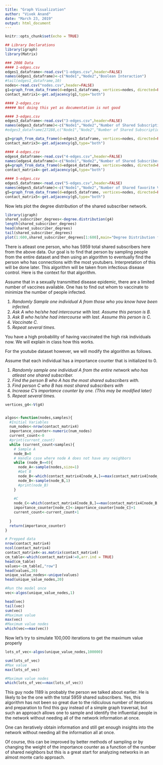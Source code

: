 ---
title: "Graph Visualization"
author: "Vivek Anand"
date: "March 23, 2019"
output: html_document
---

```{r setup, include=FALSE}
knitr::opts_chunk$set(echo = TRUE)
```

```{r cachedChunk1, cache = TRUE}
## Library Declarations
library(igraph)
library(Matrix)

### 2008 Data
#### 1-edges.csv
edges1_dataframe<-read.csv("1-edges.csv",header=FALSE)
names(edges1_dataframe)<-c("Node1","Node2","Boolean Interaction")
#tail(edges1_dataframe,10)
nodes<-read.csv("nodes.csv",header=FALSE)
g1=graph_from_data_frame(d=edges1_dataframe, vertices=nodes, directed=FALSE)
contact_matrix1<-get.adjacency(g1,type="both")

#### 2-edges.csv
##### Not doing this yet as documentation is not good

#### 3-edges.csv
edges3_dataframe<-read.csv("3-edges.csv",header=FALSE)
names(edges3_dataframe)<-c("Node1","Node2","Number of Shared Subscriptions")
#edges3_dataframe[27288,c("Node1","Node2","Number of Shared Subscriptions")]

g3=graph_from_data_frame(d=edges3_dataframe, vertices=nodes, directed=FALSE)
contact_matrix3<-get.adjacency(g3,type="both")

#### 4-edges.csv
edges4_dataframe<-read.csv("4-edges.csv",header=FALSE)
names(edges4_dataframe)<-c("Node1","Node2","Number of Shared Subscribers")
g4=graph_from_data_frame(d=edges4_dataframe, vertices=nodes, directed=FALSE)
contact_matrix4<-get.adjacency(g4,type="both")

#### 5-edges.csv
edges5_dataframe<-read.csv("5-edges.csv",header=FALSE)
names(edges5_dataframe)<-c("Node1","Node2","Number of Shared favorite Videos")
g5=graph_from_data_frame(d=edges5_dataframe, vertices=nodes, directed=FALSE)
contact_matrix5<-get.adjacency(g5,type="both")

```

Now lets plot the degree distribution of the shared subscriber network.
```{r cachedChunk2,cache=TRUE}
library(igraph)
shared_subscriber_degrees<-degree.distribution(g4)
length(shared_subscriber_degrees)
head(shared_subscriber_degrees)
tail(shared_subscriber_degrees)
plot(1:600,shared_subscriber_degrees[1:600],main="Degree Distribution for Number of Shared Subscribers",xlab="Number of Shared Subscribers",ylab="Fraction of Total Population","h")
```

There is atleast one person, who has 5959 total shared subscribers here from the above data. Our goal is to find that person by sampling people from the entire dataset and then using an algorithm to eventually find the person who has connections with the most youtubers. Interpretation of this will be done later. This algorithm will be taken from infectious disease control. Here is the context for that algorithm.

Assume that in a sexually transmitted disease epidemic, there are a limited number of vaccines available. One has to find out whom to vaccinate to minimize the number of people infected. 


1) *Randomly Sample one individual A from those who you know have been infected.* 
2) *Ask A who he/she had intercourse with last. Assume this person is B.*
3) *Ask B who he/she had intercourse with last. Assume this person is C.*
4) *Vaccinate C.* 
5) *Repeat several times.*

You have a high probability of having vaccinated the high risk individuals now. We will explain in class how this works.

For the youtube dataset however, we will modify the algorithm as follows.

Assume that each individual has a importance counter that is initialized to 0.

1) *Randomly sample one individual A from the entire network who has atleast one shared subscriber.* 
2) *Find the person B who A has the most shared subscribers with.*
3) *Find person C who B has most shared subscribers with *
4) *Increase C's importance counter by one. (This may be modified later)*
5) *Repeat several times.*

```{r cachedChunk3,cache=TRUE}
vertices_g4<-V(g4)


algos<-function(nodes,samples){
  #Initial Variables
  num_nodes<-nrow(contact_matrix4)
  importance_counter<-numeric(num_nodes)
  current_count<-0
  #print(current_count)
  while (current_count<samples){
    # Sample A
    node_B=0
    # Handle case where node A does not have any neighbors
    while (node_B==0){
      node_A<-sample(nodes,size=1)
      #Get B
      node_B<-which(contact_matrix4[node_A,]==max(contact_matrix4[node_A,]))
      node_B<-sample(node_B,1)
      #print(node_B)
    }
 
    #C
    node_C<-which(contact_matrix4[node_B,]==max(contact_matrix4[node_B,]))
    importance_counter[node_C]<-importance_counter[node_C]+1
    current_count<-current_count+1
  
  }
  return(importance_counter)
}

```

```{r cachedChunk4,cache=TRUE}
# Prepped data
nrow(contact_matrix4)
ncol(contact_matrix4)
contact_matrix4<-as.matrix(contact_matrix4)
cm_table<-which(contact_matrix4!=0,arr.ind = TRUE)
head(cm_table)
values<-cm_table[,"row"]
head(values,20)
unique_value_nodes<-unique(values)
head(unique_value_nodes,20)
```

```{r cachedChunk5,cache=TRUE}
#Run the model once
vec<-algos(unique_value_nodes,1)
```


```{r cachedChunk6,cache=TRUE}
head(vec)
tail(vec)
sum(vec)
#Maximum value
max(vec)
#Maximum value nodes
which(vec==max(vec))
```

Now let's try to simulate 100,000 iterations to get the maximum value properly
```{r cachedChunk7,cache=TRUE}
lots_of_vec<-algos(unique_value_nodes,100000)

```

```{r cachedChunk8, cache=TRUE}
sum(lots_of_vec)
#Max value
max(lots_of_vec)

#Maximum value nodes
which(lots_of_vec==max(lots_of_vec))
```

This guy node 1189 is probably the person we talked about earlier. He is likely to be the one with the total 5959 shared subscribers. Yes, this algorithm has not been so great due to the ridiculous number of iterations and preparation to find this guy instead of a simple graph traversal, but such an approach allows one to sample and identify the influential people in the network without needing all of the network information at once. 

One can iteratively obtain information and still get enough insights into the network without needing all the information all at once.

Of course, this can be improved by better methods of sampling or by changing the weight of the importance counter as a function of the number of shared neighbors but this is a great start for analyzing networks in an almost monte carlo approach.
